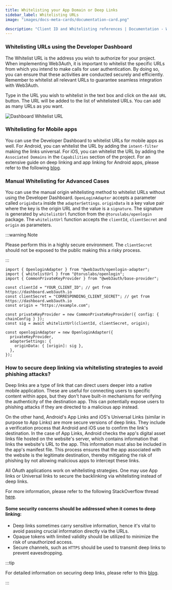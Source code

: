 ```yaml
---
title: Whitelisting your App Domain or Deep Links
sidebar_label: Whitelisting URLs
image: "images/docs-meta-cards/documentation-card.png"

description: "Client ID and Whitelisting references | Documentation - Web3Auth"
---
```



### Whitelisting URLs using the Developer Dashboard

The Whitelist URL is the address you wish to authorize for your project. When implementing Web3Auth,
it is important to whitelist the specific URLs from which you intend to make calls for user
authentication. By doing so, you can ensure that these activities are conducted securely and
efficiently. Remember to whitelist all relevant URLs to guarantee seamless integration with
Web3Auth.

Type in the URL you wish to whitelist in the text box and click on the `Add URL` button. The URL
will be added to the list of whitelisted URLs. You can add as many URLs as you want.

<div style={{ flexBasis: "300px", flexGrow: "1", textAlign: "center" }}>
  <img
    src={DashboardWhiteListURL}
    style={{ alignSelf: "center", maxWidth: "100%" }}
    alt="Dashboard Whitelist URL"
  />
</div>

### Whitelisting for Mobile apps

You can use the Developer Dashboard to whitelist URLs for mobile apps as well. For Android, you can
whitelist the URL by adding the `intent-filter` making the links universal. For iOS, you can
whitelist the URL by adding the `Associated Domains` in the `Capabilities` section of the project.
For an extensive guide on deep linking and app linking for Android apps, please refer to the
following
[blog](https://blog.web3auth.io/a-comprehensive-guide-to-deep-links-and-app-links-in-android/).

### Manual Whitelisting for Advanced Cases

You can use the manual origin whitelisting method to whitelist URLs without using the Developer
Dashboard. `OpenLoginAdapter` accepts a parameter called `originData` inside the `adapterSettings`.
`originData` is a key value pair where the key is the origin URL and the value is a `signature`. The
signature is generated by `whitelistUrl` function from the `@toruslabs/openlogin` package. The
`whitelistUrl` function accepts the `clientId`, `clientSecret` and `origin` as parameters.

:::warning Note

Please perform this in a highly secure environment. The `clientSecret` should not be exposed to the
public making this a risky process.

:::

```tsx
import { OpenloginAdapter } from "@web3auth/openlogin-adapter";
import { whitelistUrl } from "@toruslabs/openlogin";
import { CommonPrivateKeyProvider } from "@web3auth/base-provider";

const clientId = "YOUR_CLIENT_ID"; // get from https://dashboard.web3auth.io
const clientSecret = "CORRESPONDING_CLIENT_SECRET"; // get from https://dashboard.web3auth.io
const origin = "https://example.com";

const privateKeyProvider = new CommonPrivateKeyProvider({ config: { chainConfig } });
const sig = await whitelistUrl(clientId, clientSecret, origin);

const openloginAdapter = new OpenloginAdapter({
  privateKeyProvider,
  adapterSettings: {
    originData: { [origin]: sig },
  },
});
```

### How to secure deep linking via whitelisting strategies to avoid phishing attacks?

Deep links are a type of link that can direct users deeper into a native mobile application. These
are useful for connecting users to specific content within apps, but they don't have built-in
mechanisms for verifying the authenticity of the destination app. This can potentially expose users
to phishing attacks if they are directed to a malicious app instead.

On the other hand, Android's App Links and iOS's Universal Links (similar in purpose to App Links)
are more secure versions of deep links. They include a verification process that Android and iOS use
to confirm the link's destination. In the case of App Links, Android checks the app's digital asset
links file hosted on the website's server, which contains information that links the website's URL
to the app. This information must also be included in the app's manifest file. This process ensures
that the app associated with the website is the legitimate destination, thereby mitigating the risk
of phishing by not allowing malicious apps to intercept these links.

All OAuth applications work on whitelisting strategies. One may use App links or Universal links to
secure the backlinking via whitelisting instead of deep links.

For more information, please refer to the following StackOverflow thread
[here](https://stackoverflow.com/questions/46169025/android-deep-links-and-app-links-confused).

#### Some security concerns should be addressed when it comes to deep linking:

- Deep links sometimes carry sensitive information, hence it's vital to avoid passing crucial
  information directly via the URLs.
- Opaque tokens with limited validity should be utilized to minimize the risk of unauthorized
  access.
- Secure channels, such as `HTTPS` should be used to transmit deep links to prevent eavesdropping.

:::tip

For detailed information on securing deep links, please refer to this
[blog](https://blog.web3auth.io/a-comprehensive-guide-to-deep-links-and-app-links-in-android/).

:::
